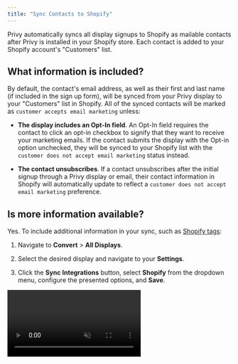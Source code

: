 ```yaml
---
title: "Sync Contacts to Shopify"
---
```


Privy automatically syncs all display signups to Shopify as mailable contacts after Privy is installed in your Shopify store. Each contact is added to your Shopify account's "Customers" list.  

## What information is included?

By default, the contact's email address, as well as their first and last name (if included in the sign up form), will be synced from your Privy display to your "Customers" list in Shopify. All of the synced contacts will be marked as `customer accepts email marketing` unless:

* **The display includes an Opt-In field**. An Opt-In field requires the contact to click an opt-in checkbox to signify that they want to receive your marketing emails. If the contact submits the display with the Opt-in option unchecked, they will be synced to your Shopify list with the `customer does not accept email marketing` status instead. 

* **The contact unsubscribes**. If a contact unsubscribes after the initial signup through a Privy display or email, their contact information in Shopify will automatically update to reflect a `customer does not accept email marketing` preference.

## Is more information available?

Yes. To include additional information in your sync, such as [Shopify tags](https://help.shopify.com/en/manual/productivity-tools/using-tags): 

1. Navigate to **Convert** > **All Displays**. 

2. Select the desired display and navigate to your **Settings**. 

3. Click the **Sync Integrations** button, select **Shopify** from the dropdown menu, configure the presented options, and **Save**. 

<video autoPlay muted loop playsInline className="add-shopify-sync-rule" src="/images/integrations/sync-rule-shopify.mp4" />

Submissions to this display will now include this information when syncing. Navigate to the "Customers" dashboard in your Shopify account to filter by the tag via the "Customer Tags" option.

<img height="200" src="/images/integrations/Tagged_in_Shopify.png" />

The information is also displayed in the "Tags" card when viewing a customer record in Shopify.

<img height="200" src="/images/integrations/Tagged_on_Shopify_Record.png" />